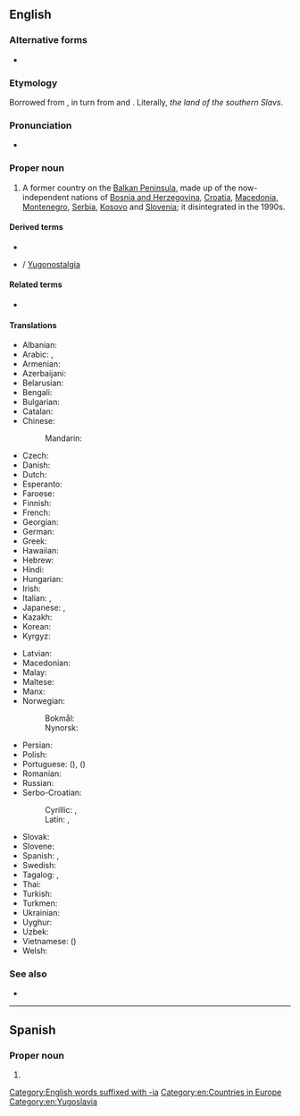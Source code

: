 ==English==
{{wikipedia}}

===Alternative forms===
* {{alter|en|Jugoslavia||common pre-WWII spelling}}

===Etymology===
Borrowed from {{bor|en|sh|Jugoslavija}}, in turn from {{m|sh|jug|jugo|south}} and {{m|sh|slavija||''slavia'', the land of the [[Slav]]s}}. Literally, ''the land of the southern Slavs''.

===Pronunciation===
* {{IPA|/juːɡəˈslɑːvi.ə/|lang=en}}

===Proper noun===
{{en-proper noun}}

# {{senseid|en|Q36704}}A former country on the [[Balkan Peninsula]], made up of the now-independent nations of [[Bosnia and Herzegovina]], [[Croatia]], [[Macedonia]], [[Montenegro]], [[Serbia]], [[Kosovo]] and [[Slovenia]]; it disintegrated in the 1990s.

====Derived terms====
* {{l|en|Yugosphere}}
* {{l|en|Yugo-nostalgia}} / [[Yugonostalgia]]

====Related terms====
* {{l|en|Yugoslav}}

====Translations====
{{trans-top|id=Q36704|former country in the Balkans}}
* Albanian: {{t|sq|Jugosllavia}}
* Arabic: {{t|ar|يُوغُسْلَافِيَا|f|tr=yūḡoslāviyā}}, {{t|ar|يُوجُوسْلَافِيَا|f|tr=yūgoslāviyā}}
* Armenian: {{t|hy|Հարավսլավիա}}
* Azerbaijani: {{t|az|Yuqoslaviya}}
* Belarusian: {{t|be|Югасла́вія|f}}
* Bengali: {{t|bn|যুগোশ্লাভিয়া}}
* Bulgarian: {{t|bg|Югосла́вия|f}}
* Catalan: {{t|ca|Iugoslàvia|f}}
* Chinese:
*: Mandarin: {{t+|cmn|南斯拉夫|tr=Nánsīlāfū|sc=Hani}}
* Czech: {{t+|cs|Jugoslávie|f}}
* Danish: {{t|da|Jugoslavien}}
* Dutch: {{t+|nl|Joegoslavië|n}}
* Esperanto: {{t|eo|Jugoslavio}}
* Faroese: {{t|fo|Jugoslavia}}
* Finnish: {{t+|fi|Jugoslavia}}
* French: {{t+|fr|Yougoslavie|f}}
* Georgian: {{t|ka|იუგოსლავია}}
* German: {{t+|de|Jugoslawien|n}}
* Greek: {{t+|el|Γιουγκοσλαβία|f}}
* Hawaiian: {{t|haw|Iugosolawia}}
* Hebrew: {{t|he|יוגוסלביה}}
* Hindi: {{t|hi|यूगोस्लाविया}}
* Hungarian: {{t+|hu|Jugoszlávia}}
* Irish: {{t|ga|Iúgslaiv|f|alt=an Iúgslaiv}}
* Italian: {{t|it|Jugoslavia}}, {{t+|it|Iugoslavia|f}}
* Japanese: {{t|ja|ユーゴスラビア|tr=Yūgosurabia}}, {{t|ja|ユーゴスラヴィア|tr=Yūgosuravia}}
* Kazakh: {{t|kk|Югославия|sc=Cyrl}}
* Korean: {{t|ko|^유고슬라비아}}
* Kyrgyz: {{t+|ky|Югославия|sc=Cyrl}}
{{trans-mid}}
* Latvian: {{t|lv|Dienvidslāvija|f}}
* Macedonian: {{t+|mk|Југославија|f}}
* Malay: {{t|ms|Yugoslavia}}
* Maltese: {{t|mt|Jugoslavja|f|alt=il-Jugoslavja}}
* Manx: {{t|gv|Yn [[Yugoslaavey]]}}
* Norwegian:
*: Bokmål: {{t|nb|Jugoslavia}}
*: Nynorsk: {{t|nn|Jugoslavia}}
* Persian: {{t|fa|یوگسلاوی|tr=yugoslâvi}}
* Polish: {{t+|pl|Jugosławia|f}}
* Portuguese: {{t+|pt|Jugoslávia|f}} ({{qualifier|Portugal}}), {{t+|pt|Iugoslávia|f}} ({{qualifier|Brazil}})
* Romanian: {{t|ro|Iugoslavia|f}}
* Russian: {{t+|ru|Югосла́вия|f}}
* Serbo-Croatian:
*: Cyrillic: {{t|sh|Југо̀сла̄вија|f|sc=Cyrl}}, {{t|sh|Југосла̏вија|f|sc=Cyrl}}
*: Latin: {{t+|sh|Jugòslāvija|f}}, {{t+|sh|Jugoslȁvija|f}}
* Slovak: {{t|sk|Juhoslávia|f}}
* Slovene: {{t+|sl|Jugoslávija|f}}
* Spanish: {{t+|es|Yugoslavia|f}}, {{t|es|Yugoeslavia|f}}
* Swedish: {{t+|sv|Jugoslavien}}
* Tagalog: {{t|tl|Yugoslabya}}, {{t|tl|Hugoslabya}}
* Thai: {{t|th|ยูโกสลาเวีย}}
* Turkish: {{t+|tr|Yugoslavya}}
* Turkmen: {{t|tk|Ýugoslawiýa}}
* Ukrainian: {{t|uk|Югосла́вія|f}}
* Uyghur: {{t|ug|يۇگوسلاۋىيە}}
* Uzbek: {{t|uz|Yugoslaviya}}
* Vietnamese: {{t+|vi|Nam Tư}} ({{t|vi|南斯|sc=Hani}})
* Welsh: {{t+|cy|Iwgoslafia}}
{{trans-bottom}}

===See also===
* {{l|en|Appendix:Countries of the world}}

[[Category:English words suffixed with -ia]]
[[Category:en:Countries in Europe]]
[[Category:en:Yugoslavia]]

----

==Spanish==

===Proper noun===
{{es-proper noun}}

# {{l|en|Yugoslavia}}